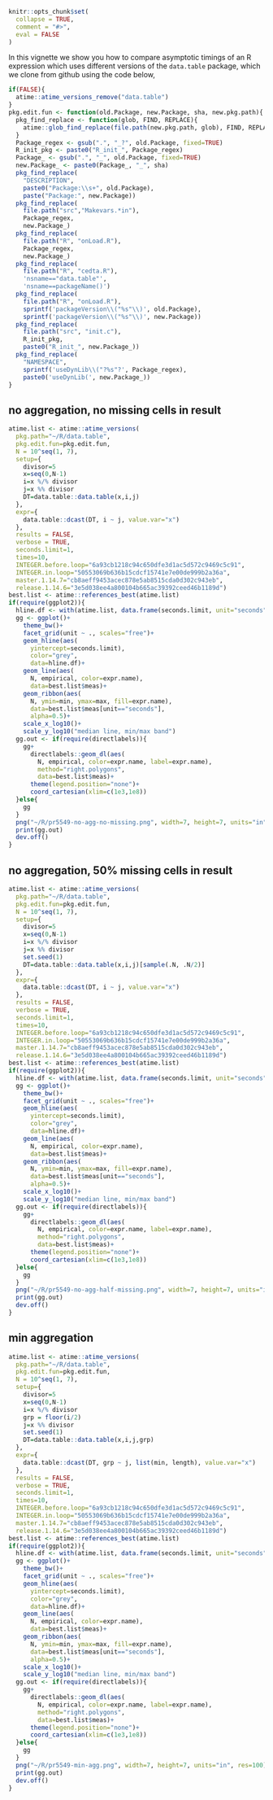<!--
%\VignetteEngine{knitr::knitr}
%\VignetteIndexEntry{Comparing git versions of data.table}
-->

```r
knitr::opts_chunk$set(
  collapse = TRUE,
  comment = "#>",
  eval = FALSE
)
```

In this vignette we show you how to compare asymptotic timings of an R
expression which uses different versions of the `data.table` package,
which we clone from github using the code below,

```r
if(FALSE){
  atime::atime_versions_remove("data.table")
}
pkg.edit.fun <- function(old.Package, new.Package, sha, new.pkg.path){
  pkg_find_replace <- function(glob, FIND, REPLACE){
    atime::glob_find_replace(file.path(new.pkg.path, glob), FIND, REPLACE)
  }
  Package_regex <- gsub(".", "_?", old.Package, fixed=TRUE)
  R_init_pkg <- paste0("R_init_", Package_regex)
  Package_ <- gsub(".", "_", old.Package, fixed=TRUE)
  new.Package_ <- paste0(Package_, "_", sha)
  pkg_find_replace(
    "DESCRIPTION", 
    paste0("Package:\\s+", old.Package),
    paste("Package:", new.Package))
  pkg_find_replace(
    file.path("src","Makevars.*in"),
    Package_regex,
    new.Package_)
  pkg_find_replace(
    file.path("R", "onLoad.R"),
    Package_regex,
    new.Package_)
  pkg_find_replace(
    file.path("R", "cedta.R"),
    'nsname=="data.table"',
    'nsname==packageName()')
  pkg_find_replace(
    file.path("R", "onLoad.R"),
    sprintf('packageVersion\\("%s"\\)', old.Package),
    sprintf('packageVersion\\("%s"\\)', new.Package))
  pkg_find_replace(
    file.path("src", "init.c"),
    R_init_pkg,
    paste0("R_init_", new.Package_))
  pkg_find_replace(
    "NAMESPACE",
    sprintf('useDynLib\\("?%s"?', Package_regex),
    paste0('useDynLib(', new.Package_))
}
```

## no aggregation, no missing cells in result

```r
atime.list <- atime::atime_versions(
  pkg.path="~/R/data.table",
  pkg.edit.fun=pkg.edit.fun,
  N = 10^seq(1, 7),
  setup={
    divisor=5
    x=seq(0,N-1)
    i=x %/% divisor
    j=x %% divisor
    DT=data.table::data.table(x,i,j)
  },
  expr={
    data.table::dcast(DT, i ~ j, value.var="x")
  },
  results = FALSE,
  verbose = TRUE,
  seconds.limit=1,
  times=10,
  INTEGER.before.loop="6a93cb1218c94c650dfe3d1ac5d572c9469c5c91",
  INTEGER.in.loop="50553069b636b15cdcf15741e7e00de999b2a36a",
  master.1.14.7="cb8aeff9453acec878e5ab8515cda0d302c943eb",
  release.1.14.6="3e5d038ee4a800104b665ac39392ceed46b1189d")
best.list <- atime::references_best(atime.list)
if(require(ggplot2)){
  hline.df <- with(atime.list, data.frame(seconds.limit, unit="seconds"))
  gg <- ggplot()+
    theme_bw()+
    facet_grid(unit ~ ., scales="free")+
    geom_hline(aes(
      yintercept=seconds.limit),
      color="grey",
      data=hline.df)+
    geom_line(aes(
      N, empirical, color=expr.name),
      data=best.list$meas)+
    geom_ribbon(aes(
      N, ymin=min, ymax=max, fill=expr.name),
      data=best.list$meas[unit=="seconds"],
      alpha=0.5)+
    scale_x_log10()+
    scale_y_log10("median line, min/max band")
  gg.out <- if(require(directlabels)){
    gg+
      directlabels::geom_dl(aes(
        N, empirical, color=expr.name, label=expr.name),
        method="right.polygons",
        data=best.list$meas)+
      theme(legend.position="none")+
      coord_cartesian(xlim=c(1e3,1e8))
  }else{
    gg
  }
  png("~/R/pr5549-no-agg-no-missing.png", width=7, height=7, units="in", res=100)
  print(gg.out)
  dev.off()
}
```

## no aggregation, 50\% missing cells in result

```r
atime.list <- atime::atime_versions(
  pkg.path="~/R/data.table",
  pkg.edit.fun=pkg.edit.fun,
  N = 10^seq(1, 7),
  setup={
    divisor=5
    x=seq(0,N-1)
    i=x %/% divisor
    j=x %% divisor
    set.seed(1)
    DT=data.table::data.table(x,i,j)[sample(.N, .N/2)]
  },
  expr={
    data.table::dcast(DT, i ~ j, value.var="x")
  },
  results = FALSE,
  verbose = TRUE,
  seconds.limit=1,
  times=10,
  INTEGER.before.loop="6a93cb1218c94c650dfe3d1ac5d572c9469c5c91",
  INTEGER.in.loop="50553069b636b15cdcf15741e7e00de999b2a36a",
  master.1.14.7="cb8aeff9453acec878e5ab8515cda0d302c943eb",
  release.1.14.6="3e5d038ee4a800104b665ac39392ceed46b1189d")
best.list <- atime::references_best(atime.list)
if(require(ggplot2)){
  hline.df <- with(atime.list, data.frame(seconds.limit, unit="seconds"))
  gg <- ggplot()+
    theme_bw()+
    facet_grid(unit ~ ., scales="free")+
    geom_hline(aes(
      yintercept=seconds.limit),
      color="grey",
      data=hline.df)+
    geom_line(aes(
      N, empirical, color=expr.name),
      data=best.list$meas)+
    geom_ribbon(aes(
      N, ymin=min, ymax=max, fill=expr.name),
      data=best.list$meas[unit=="seconds"],
      alpha=0.5)+
    scale_x_log10()+
    scale_y_log10("median line, min/max band")
  gg.out <- if(require(directlabels)){
    gg+
      directlabels::geom_dl(aes(
        N, empirical, color=expr.name, label=expr.name),
        method="right.polygons",
        data=best.list$meas)+
      theme(legend.position="none")+
      coord_cartesian(xlim=c(1e3,1e8))
  }else{
    gg
  }
  png("~/R/pr5549-no-agg-half-missing.png", width=7, height=7, units="in", res=100)
  print(gg.out)
  dev.off()
}
```

## min aggregation

```r
atime.list <- atime::atime_versions(
  pkg.path="~/R/data.table",
  pkg.edit.fun=pkg.edit.fun,
  N = 10^seq(1, 7),
  setup={
    divisor=5
    x=seq(0,N-1)
    i=x %/% divisor
    grp = floor(i/2)
    j=x %% divisor
    set.seed(1)
    DT=data.table::data.table(x,i,j,grp)
  },
  expr={
    data.table::dcast(DT, grp ~ j, list(min, length), value.var="x")
  },
  results = FALSE,
  verbose = TRUE,
  seconds.limit=1,
  times=10,
  INTEGER.before.loop="6a93cb1218c94c650dfe3d1ac5d572c9469c5c91",
  INTEGER.in.loop="50553069b636b15cdcf15741e7e00de999b2a36a",
  master.1.14.7="cb8aeff9453acec878e5ab8515cda0d302c943eb",
  release.1.14.6="3e5d038ee4a800104b665ac39392ceed46b1189d")
best.list <- atime::references_best(atime.list)
if(require(ggplot2)){
  hline.df <- with(atime.list, data.frame(seconds.limit, unit="seconds"))
  gg <- ggplot()+
    theme_bw()+
    facet_grid(unit ~ ., scales="free")+
    geom_hline(aes(
      yintercept=seconds.limit),
      color="grey",
      data=hline.df)+
    geom_line(aes(
      N, empirical, color=expr.name),
      data=best.list$meas)+
    geom_ribbon(aes(
      N, ymin=min, ymax=max, fill=expr.name),
      data=best.list$meas[unit=="seconds"],
      alpha=0.5)+
    scale_x_log10()+
    scale_y_log10("median line, min/max band")
  gg.out <- if(require(directlabels)){
    gg+
      directlabels::geom_dl(aes(
        N, empirical, color=expr.name, label=expr.name),
        method="right.polygons",
        data=best.list$meas)+
      theme(legend.position="none")+
      coord_cartesian(xlim=c(1e3,1e8))
  }else{
    gg
  }
  png("~/R/pr5549-min-agg.png", width=7, height=7, units="in", res=100)
  print(gg.out)
  dev.off()
}
```

